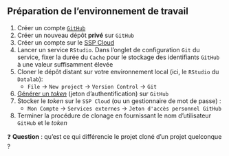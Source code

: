 :::{.callout-tip collapse="true" icon=false}
## Préparation de l'environnement de travail

:::{.incremental}
1. Créer un compte [`GitHub`](https://github.com/)
2. Créer un nouveau dépôt **privé** sur `GitHub`
3. Créer un compte sur le [SSP Cloud](https://datalab.sspcloud.fr/home)
4. Lancer un service `RStudio`. Dans l'onglet de configuration `Git` du service, fixer la durée du `Cache` pour le stockage des identifiants `GitHub` à une valeur suffisamment élevée
5. Cloner le dépôt distant sur votre environnement local (ici, le `RStudio` du `Datalab`):
    + `File` → `New project` → `Version Control` → `Git`
6. [Générer un *token*](https://docs.github.com/en/enterprise-server@3.4/authentication/keeping-your-account-and-data-secure/creating-a-personal-access-token) (jeton d'authentification) sur `GitHub`
7. Stocker le *token* sur le `SSP Cloud` (ou un gestionnaire de mot de passe) :
    + `Mon Compte` -> `Services externes` -> `Jeton d'accès personnel GitHub`
8. Terminer la procédure de clonage en fournissant le nom d'utilisateur `GitHub` et le *token*
:::

:::

❓ **Question** : qu'est ce qui différencie le projet cloné d'un projet quelconque ?
